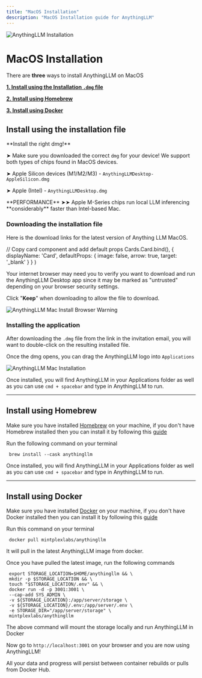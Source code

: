 ```yaml
---
title: "MacOS Installation"
description: "MacOS Installation guide for AnythingLLM"
---
```



<Image
  src="/images/getting-started/installation/macos/header-image.png" 
  height={1080} 
  width={1920} 
  quality={100}
  alt="AnythingLLM Installation"
/>


# MacOS Installation
There are **three** ways to install AnythingLLM on MacOS

**[1. Install using the Installation `.dmg` file](#install-using-the-installation-file)**

**[2. Install using Homebrew](#install-using-homebrew)**

**[3. Install using Docker](#install-using-docker)**


## Install using the installation file

<Callout type="warning" emoji="⚠️">
  **Install the right dmg!**

   ➤ Make sure you downloaded the correct `dmg` for your device! We support both types of chips found in MacOS devices.

   ➤ Apple Silicon devices (M1/M2/M3) - `AnythingLLMDesktop-AppleSilicon.dmg`

   ➤ Apple (Intel) - `AnythingLLMDesktop.dmg`
</Callout>


<Callout type="info" emoji="️💡">
  **PERFORMANCE** ➤➤ Apple M-Series chips run local LLM inferencing **considerably** faster than Intel-based Mac.
</Callout>


### Downloading the installation file
Here is the download links for the latest version of Anything LLM MacOS.

<Cards>
  <Card 
    title="MacOS (Intel-based CPU)" 
    href="https://s3.us-west-1.amazonaws.com/public.useanything.com/latest/AnythingLLMDesktop.dmg"> 
  </Card>

  <Card 
    title="MacOS (M-Series CPU)" 
    href="https://s3.us-west-1.amazonaws.com/public.useanything.com/latest/AnythingLLMDesktop-Silicon.dmg"> 
  </Card>
</Cards>

  // Copy card component and add default props
  Cards.Card.bind(),
  {
    displayName: 'Card',
    defaultProps: {
      image: false,
      arrow: true,
      target: '_blank'
    }
  }
)


Your internet browser may need you to verify you want to download and run the AnythingLLM Desktop app since it may be marked as "untrusted" depending on your browser security settings. 

Click "**Keep**" when downloading to allow the file to download.

<Image
  src="/images/getting-started/installation/macos/browser-warning.png" 
  height={1080} 
  width={1920} 
  quality={100}
  alt="AnythingLLM Mac Install Browser Warning"
/>


### Installing the application
After downloading the `.dmg` file from the link in the invitation email, you will want to double-click on the resulting installed file.

Once the dmg opens, you can drag the AnythingLLM logo into `Applications`

<Image
  src="/images/getting-started/installation/macos/install.png" 
  height={1080} 
  width={1920} 
  quality={100}
  alt="AnythingLLM Mac Installation"
/>

Once installed, you will find AnythingLLM in your Applications folder as well as you can use `cmd + spacebar` and type in AnythingLLM to run.

---

## Install using Homebrew
Make sure you have installed [Homebrew](https://brew.sh/) on your machine, if you don't have Homebrew installed then you can install it by following this [guide](https://mac.install.guide/homebrew/3)

Run the following command on your terminal
```shell copy
 brew install --cask anythingllm
```

Once installed, you will find AnythingLLM in your Applications folder as well as you can use `cmd + spacebar` and type in AnythingLLM to run.

---

## Install using Docker
Make sure you have installed [Docker](https://www.docker.com/) on your machine, if you don't have Docker installed then you can install it by following this [guide](https://docs.docker.com/desktop/install/mac-install)

Run this command on your terminal
```shell copy
 docker pull mintplexlabs/anythingllm
```
It will pull in the latest AnythingLLM image from docker.


Once you have pulled the latest image, run the following commands
```shell copy showLineNumbers
 export STORAGE_LOCATION=$HOME/anythingllm && \
 mkdir -p $STORAGE_LOCATION && \
 touch "$STORAGE_LOCATION/.env" && \
 docker run -d -p 3001:3001 \
 --cap-add SYS_ADMIN \
 -v ${STORAGE_LOCATION}:/app/server/storage \
 -v ${STORAGE_LOCATION}/.env:/app/server/.env \
 -e STORAGE_DIR="/app/server/storage" \
 mintplexlabs/anythingllm
```
The above command will mount the storage locally and run AnythingLLM in Docker

Now go to `http://localhost:3001` on your browser and you are now using AnythingLLM! 

All your data and progress will persist between container rebuilds or pulls from Docker Hub.
